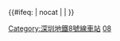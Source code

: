 {{鐵道路線 | lua = 1 | 铁道系统 = 深圳地铁
| 模板名稱 = 深圳地铁8号线
| 名稱 = [[深圳地鐵8號線]]
| 代表色 = {{深圳地铁色彩|8}}
| 背景顏色 = white
| 車站列表 = 
%← 接[[深圳地鐵2號線|2号线]]往[[赤湾站 (深圳地铁)|赤湾]]% ~ 莲塘 ~ 梧桐山南 ~ 沙头角 ~ 海山 ~ 盐田港西 ~ 深外高中 ~ 盐田路
| 未来发展 = 
%← 接[[深圳地鐵2號線|2号线]]往[[赤湾站 (深圳地铁)|赤湾]]% ~ 莲塘 ~ 梧桐山南 ~ 沙头角 ~ 海山 ~ 盐田港西 ~ 深外高中 ~ 盐田路 ~ gstart ~ 北山道 ~ 盐田食街 ~ 大梅沙 ~ 小梅沙 ~ 溪涌 ~ gend
| 註釋 = 
}}<includeonly>{{#ifeq: {{{1}}} | nocat | <!--空--> | [[Category:深圳地鐵8號線車站]] }}</includeonly><noinclude>
[[Category:深圳地铁车站模板|08]]
</noinclude>
